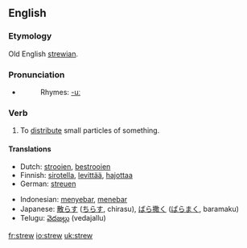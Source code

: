 ==English==
===Etymology===
Old English [[strewian]].

=== Pronunciation ===
*{{IPA|/stru:/}}
*:Rhymes: [[Rhymes:English:-uː|-uː]]

=== Verb ===
{{irregverb|'''to strew'''|'''[[strews]]'''|'''[[strewed]]'''|'''[[strewn]] '''or''' [[strewed]]'''|'''[[strewing]]'''}}

# To [[distribute]] small particles of something.

==== Translations ====
{{top}}
*Dutch: [[strooien]], [[bestrooien]]
*Finnish: [[sirotella]], [[levittää]], [[hajottaa]]
*German: [[streuen]]
{{mid}}
*Indonesian: [[sebar|menyebar]], [[tebar|menebar]]
*Japanese: [[散らす]] ([[ちらす]], chirasu), [[ばら撒く]] ([[ばらまく]], baramaku)
*Telugu: [[వెదజల్లు]] (vedajallu)
{{bottom}}

[[fr:strew]]
[[io:strew]]
[[uk:strew]]